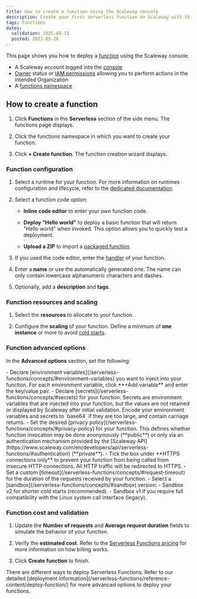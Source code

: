 ```yaml
---
title: How to create a function using the Scaleway console
description: Create your first serverless function on Scaleway with this comprehensive guide.
tags: functions
dates:
  validation: 2025-08-11
  posted: 2021-05-26
---
```



This page shows you how to deploy a [function](/serverless-functions/concepts/#serverless-functions) using the Scaleway console.

<Requirements />

- A Scaleway account logged into the [console](https://console.scaleway.com)
- [Owner](/iam/concepts/#owner) status or [IAM permissions](/iam/concepts/#permission) allowing you to perform actions in the intended Organization
- A [functions namespace](/serverless-functions/how-to/create-manage-delete-functions-namespace/)

## How to create a function

1. Click **Functions** in the **Serverless** section of the side menu. The functions page displays.

2. Click the functions namespace in which you want to create your function.

3. Click **+ Create function**. The function creation wizard displays.

### Function configuration

1. Select a runtime for your function. For more information on runtimes configuration and lifecycle, refer to the [dedicated documentation](/serverless-functions/reference-content/functions-runtimes/).

2. Select a function code option:

    - **Inline code editor** to enter your own function code.

    - **Deploy "Hello world"** to deploy a basic function that will return "Hello world" when invoked. This option allows you to quickly test a deployment.

    - **Upload a ZIP** to import a [packaged function](/serverless-functions/how-to/package-function-dependencies-in-zip/).

3. If you used the code editor, enter the [handler](/serverless-functions/reference-content/functions-handlers/) of your function.

4. Enter a **name** or use the automatically generated one. The name can only contain lowercase alphanumeric characters and dashes.

5. Optionally, add a **description** and **tags**.

### Function resources and scaling

1. Select the **resources** to allocate to your function.

2. Configure the **scaling** of your function.
    <Message type="tip">
      Define a minimum of **one instance** or more to avoid [cold starts](/serverless-functions/concepts/#cold-start).
    </Message>

### Function advanced options

In the **Advanced options** section, set the following:

<Tabs>
    <TabsTab label="Data">
    - Declare [environment variables](/serverless-functions/concepts/#environment-variables) you want to inject into your function. For each environment variable, click **+Add variable** and enter the key/value pair.
    - Declare [secrets](/serverless-functions/concepts/#secrets) for your function. Secrets are environment variables that are injected into your function, but the values are not retained or displayed by Scaleway after initial validation.
          <Message type="note">
          Encode your environment variables and secrets to `base64` if they are too large, and contain carriage returns.
          </Message>
    </TabsTab>
    <TabsTab label="Security">
      - Set the desired [privacy policy](/serverless-functions/concepts/#privacy-policy) for your function. This defines whether function invocation may be done anonymously (**public**) or only via an authentication mechanism provided by the [Scaleway API](https://www.scaleway.com/en/developers/api/serverless-functions/#authentication) (**private**).
      - Tick the box under **HTTPS connections only** to prevent your function from being called from insecure HTTP connections. All HTTP traffic will be redirected to HTTPS.
    </TabsTab>
    <TabsTab label="Requests">
    - Set a custom [timeout](/serverless-functions/concepts/#request-timeout) for the duration of the requests received by your function.
    </TabsTab>
    <TabsTab label="Performances">
    - Select a [sandbox](/serverless-functions/concepts/#sandbox) version:
        - Sandbox v2 for shorter cold starts (recommended).
        - Sandbox v1 if you require full compatibility with the Linux system call interface (legacy).
    </TabsTab>
</Tabs>

### Function cost and validation

1. Update the **Number of requests** and **Average request duration** fields to simulate the behavior of your function.

2. Verify the **estimated cost**. Refer to the [Serverless Functions pricing](/serverless-functions/faq/#how-am-i-billed-for-serverless-functions) for more information on how billing works.

3. Click **Create function** to finish.

<Message type="tip">
  There are different ways to deploy Serverless Functions. Refer to our detailed [deployment information](/serverless-functions/reference-content/deploy-function/) for more advanced options to deploy your functions.
</Message>
